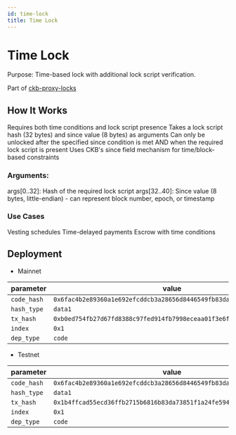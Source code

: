 ```yaml
---
id: time-lock
title: Time Lock
---
```


# Time Lock

Purpose: Time-based lock with additional lock script verification.

Part of [ckb-proxy-locks](https://github.com/ckb-devrel/ckb-proxy-locks)

## How It Works

Requires both time conditions and lock script presence
Takes a lock script hash (32 bytes) and since value (8 bytes) as arguments
Can only be unlocked after the specified since condition is met AND when the required lock script is present
Uses CKB's since field mechanism for time/block-based constraints

### Arguments:

args[0..32]: Hash of the required lock script
args[32..40]: Since value (8 bytes, little-endian) - can represent block number, epoch, or timestamp

### Use Cases

Vesting schedules
Time-delayed payments
Escrow with time conditions

## Deployment

- Mainnet

| parameter   | value                                                                |
| ----------- | -------------------------------------------------------------------- |
| `code_hash` | `0x6fac4b2e89360a1e692efcddcb3a28656d8446549fb83da6d896db8b714f4451` |
| `hash_type` | `data1`                                                              |
| `tx_hash`   | `0xb0ed754fb27d67fd8388c97fed914fb7998eceaa01f3e6f967e498de1ba0ac9b` |
| `index`     | `0x1`                                                                |
| `dep_type`  | `code`                                                               |

- Testnet

| parameter   | value                                                                |
| ----------- | -------------------------------------------------------------------- |
| `code_hash` | `0x6fac4b2e89360a1e692efcddcb3a28656d8446549fb83da6d896db8b714f4451` |
| `hash_type` | `data1`                                                              |
| `tx_hash`   | `0x1b4ffcad55ecd36ffb2715b6816b83da73851f1a24fe594f263c4f34dad90792` |
| `index`     | `0x1`                                                                |
| `dep_type`  | `code`                                                               |
